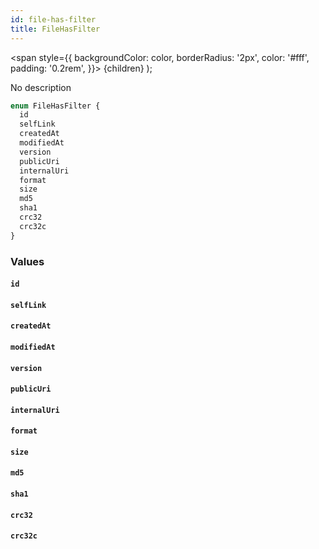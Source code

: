 ```yaml
---
id: file-has-filter
title: FileHasFilter
---
```


<span
style={{
      backgroundColor: color,
      borderRadius: '2px',
      color: '#fff',
      padding: '0.2rem',
    }}>
{children}
</span>
);

No description

```graphql
enum FileHasFilter {
  id
  selfLink
  createdAt
  modifiedAt
  version
  publicUri
  internalUri
  format
  size
  md5
  sha1
  crc32
  crc32c
}
```

### Values

#### `id`

#### `selfLink`

#### `createdAt`

#### `modifiedAt`

#### `version`

#### `publicUri`

#### `internalUri`

#### `format`

#### `size`

#### `md5`

#### `sha1`

#### `crc32`

#### `crc32c`
